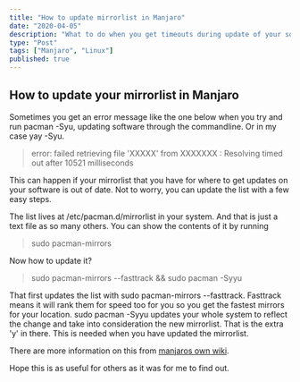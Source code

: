 ```yaml
---
title: "How to update mirrorlist in Manjaro"
date: "2020-04-05"
description: "What to do when you get timeouts during update of your software through pacman on Manjaro"
type: "Post"
tags: ["Manjaro", "Linux"]
published: true
---
```


## How to update your mirrorlist in Manjaro

Sometimes you get an error message like the one below when you try and run pacman -Syu, updating software through the commandline. Or in my case yay -Syu.

> error: failed retrieving file 'XXXXX' from XXXXXXX : Resolving timed out after 10521 milliseconds

This can happen if your mirrorlist that you have for where to get updates on your software is out of date.
Not to worry, you can update the list with a few easy steps.

The list lives at /etc/pacman.d/mirrorlist in your system. And that is just a text file as so many others.
You can show the contents of it by running

> sudo pacman-mirrors

Now how to update it?

> sudo pacman-mirrors --fasttrack && sudo pacman -Syyu

That first updates the list with sudo pacman-mirrors --fasttrack. Fasttrack means it will rank them for speed too for you so you get the fastest mirrors for your location.
sudo pacman -Syyu updates your whole system to reflect the change and take into consideration the new mirrorlist. That is the extra 'y' in there.
This is needed when you have updated the mirrorlist.

There are more information on this from [manjaros own wiki](https://wiki.manjaro.org/Pacman-mirrors).

Hope this is as useful for others as it was for me to find out.
